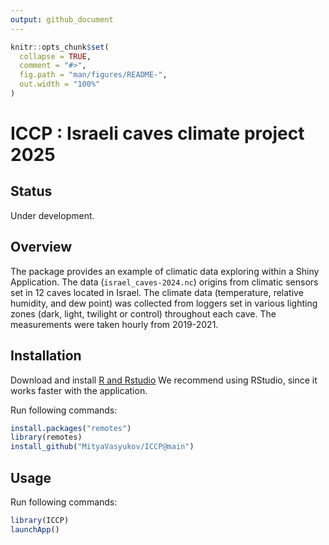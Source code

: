 ```yaml
---
output: github_document
---
```


<!-- README.md is generated from README.Rmd. Please edit that file -->

```r
knitr::opts_chunk$set(
  collapse = TRUE,
  comment = "#>",
  fig.path = "man/figures/README-",
  out.width = "100%"
)
```

# ICCP : Israeli caves climate project 2025

## Status
Under development.

## Overview
The package provides an example of climatic data exploring within a Shiny Application. The data (`israel_caves-2024.nc`) origins from climatic sensors set in 12 caves located in Israel. The climate data (temperature, relative humidity, and dew point) was collected from loggers set in various lighting zones (dark, light, twilight or control) throughout each cave. The measurements were taken hourly from 2019-2021.

## Installation

Download and install [R and Rstudio](https://posit.co/download/rstudio-desktop)
We recommend using RStudio, since it works faster with the application.

Run following commands:
``` r
install.packages("remotes")
library(remotes)
install_github("MityaVasyukov/ICCP@main")
```

## Usage

Run following commands:
``` r
library(ICCP)
launchApp()
```

